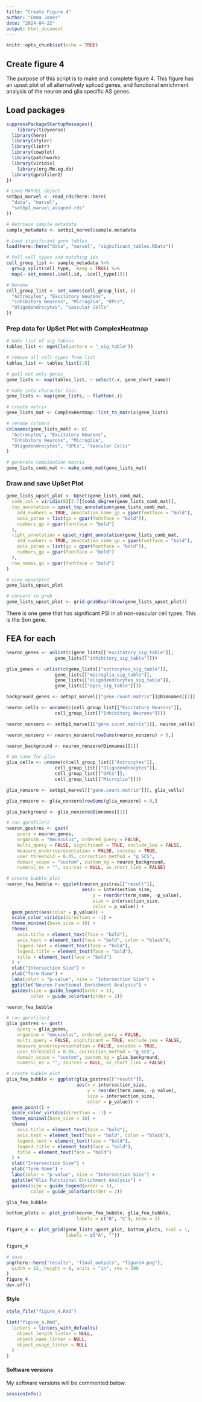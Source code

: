 ```yaml
---
title: "Create Figure 4"
author: "Emma Jones"
date: "2024-04-22"
output: html_document
---
```


```r
knitr::opts_chunk$set(echo = TRUE)
```

## Create figure 4

The purpose of this script is to make and complete figure 4. This figure has an upset plot of all alternatively spliced genes, and functional enrichment analysis of the neuron and glia specific AS genes.

## Load packages

```r

suppressPackageStartupMessages({
    library(tidyverse)
  library(here)
  library(styler)
  library(lintr)
  library(cowplot)
  library(patchwork)
  library(viridis)
    library(org.Mm.eg.db)
  library(gprofiler2)
})

```


```r
# Load MARVEL object
setbp1_marvel <- read_rds(here::here(
  "data", "marvel",
  "setbp1_marvel_aligned.rds"
))

# Retrieve sample metadata
sample_metadata <- setbp1_marvel$sample.metadata

# Load significant gene tables
load(here::here("data", "marvel", "significant_tables.RData"))

# Pull cell types and matching ids
cell_group_list <- sample_metadata %>%
  group_split(cell_type, .keep = TRUE) %>%
  map(~ set_names(.$cell.id, .$cell_type[1]))

# Rename
cell_group_list <- set_names(cell_group_list, c(
  "Astrocytes", "Excitatory Neurons",
  "Inhibitory Neurons", "Microglia", "OPCs",
  "Oligodendrocytes", "Vascular Cells"
))

```

### Prep data for UpSet Plot with ComplexHeatmap

```r
# make list of sig tables
tables_list <- mget(ls(pattern = "_sig_table"))

# remove all cell types from list
tables_list <- tables_list[2:8]

# pull out only genes
gene_lists <- map(tables_list, ~ select(.x, gene_short_name))

# make into character list
gene_lists <- map(gene_lists, ~ flatten(.))

# create matrix
gene_lists_mat <- ComplexHeatmap::list_to_matrix(gene_lists)

# rename columns
colnames(gene_lists_mat) <- c(
  "Astrocytes", "Excitatory Neurons",
  "Inhibitory Neurons", "Microglia",
  "Oligodendrocytes", "OPCs", "Vascular Cells"
)

# generate combination matrix
gene_lists_comb_mat <- make_comb_mat(gene_lists_mat)
```

### Draw and save UpSet Plot

```r
gene_lists_upset_plot <- UpSet(gene_lists_comb_mat,
  comb_col = viridis(8)[2:7][comb_degree(gene_lists_comb_mat)],
  top_annotation = upset_top_annotation(gene_lists_comb_mat,
    add_numbers = TRUE, annotation_name_gp = gpar(fontface = "bold"),
    axis_param = list(gp = gpar(fontface = "bold")),
    numbers_gp = gpar(fontface = "bold")
  ),
  right_annotation = upset_right_annotation(gene_lists_comb_mat,
    add_numbers = TRUE, annotation_name_gp = gpar(fontface = "bold"),
    axis_param = list(gp = gpar(fontface = "bold")),
    numbers_gp = gpar(fontface = "bold")
  ),
  row_names_gp = gpar(fontface = "bold")
)

# view upsetplot
gene_lists_upset_plot

# convert to grob
gene_lists_upset_plot <- grid.grabExpr(draw(gene_lists_upset_plot))
```

There is one gene that has significant PSI in all non-vascular cell types. This is the Son gene.

## FEA for each

```r

neuron_genes <- unlist(c(gene_lists[["excitatory_sig_table"]],
                  gene_lists[["inhibitory_sig_table"]]))

glia_genes <- unlist(c(gene_lists[["astrocytes_sig_table"]],
                  gene_lists[["microglia_sig_table"]],
                  gene_lists[["oligodendrocytes_sig_table"]],
                  gene_lists[["opcs_sig_table"]]))
```

```r

background_genes <- setbp1_marvel[["gene.count.matrix"]]@Dimnames[[1]]

neuron_cells <- unname(c(cell_group_list[["Excitatory Neurons"]],
                  cell_group_list[["Inhibitory Neurons"]]))

neuron_nonzero <- setbp1_marvel[["gene.count.matrix"]][, neuron_cells]

neuron_nonzero <- neuron_nonzero[rowSums(neuron_nonzero) > 0,]

neuron_background <- neuron_nonzero@Dimnames[[1]]

# do same for glia
glia_cells <- unname(c(cell_group_list[["Astrocytes"]],
                  cell_group_list[["Oligodendrocytes"]],
                  cell_group_list[["OPCs"]],
                  cell_group_list[["Microglia"]]))

glia_nonzero <- setbp1_marvel[["gene.count.matrix"]][, glia_cells]

glia_nonzero <- glia_nonzero[rowSums(glia_nonzero) > 0,]

glia_background <- glia_nonzero@Dimnames[[1]]

```

```r

# run gprofiler2
neuron_gostres <- gost(
    query = neuron_genes,
    organism = "mmusculus", ordered_query = FALSE,
    multi_query = FALSE, significant = TRUE, exclude_iea = FALSE,
    measure_underrepresentation = FALSE, evcodes = TRUE,
    user_threshold = 0.05, correction_method = "g_SCS",
    domain_scope = "custom", custom_bg = neuron_background,
    numeric_ns = "", sources = NULL, as_short_link = FALSE)

# create bubble plot
neuron_fea_bubble <- ggplot(neuron_gostres[["result"]],
                            aes(x = intersection_size,
                                y = reorder(term_name, -p_value),
                                size = intersection_size,
                                color = p_value)) + 
  geom_point(aes(color = p_value)) +
  scale_color_viridis(direction = -1) +
  theme_minimal(base_size = 10) +
  theme(
    axis.title = element_text(face = "bold"),
    axis.text = element_text(face = "bold", color = "black"),
    legend.text = element_text(face = "bold"),
    legend.title = element_text(face = "bold"),
    title = element_text(face = "bold")
  ) +
  xlab("Intersection Size") +
  ylab("Term Name") +
  labs(color = "p-value", size = "Intersection Size") +
  ggtitle("Neuron Functional Enrichment Analysis") +
  guides(size = guide_legend(order = 1),
         color = guide_colorbar(order = 2))

neuron_fea_bubble

# run gprofiler2
glia_gostres <- gost(
    query = glia_genes,
    organism = "mmusculus", ordered_query = FALSE,
    multi_query = FALSE, significant = TRUE, exclude_iea = FALSE,
    measure_underrepresentation = FALSE, evcodes = TRUE,
    user_threshold = 0.05, correction_method = "g_SCS",
    domain_scope = "custom", custom_bg = glia_background,
    numeric_ns = "", sources = NULL, as_short_link = FALSE)

# create bubble plot
glia_fea_bubble <- ggplot(glia_gostres[["result"]],
                          aes(x = intersection_size,
                              y = reorder(term_name, -p_value),
                              size = intersection_size,
                              color = p_value)) + 
  geom_point() +
  scale_color_viridis(direction = -1) +
  theme_minimal(base_size = 10) +
  theme(
    axis.title = element_text(face = "bold"),
    axis.text = element_text(face = "bold", color = "black"),
    legend.text = element_text(face = "bold"),
    legend.title = element_text(face = "bold"),
    title = element_text(face = "bold")
  ) +
  xlab("Intersection Size") +
  ylab("Term Name") +
  labs(color = "p-value", size = "Intersection Size") +
  ggtitle("Glia Functional Enrichment Analysis") +
  guides(size = guide_legend(order = 1),
         color = guide_colorbar(order = 2))

glia_fea_bubble

```


```r

bottom_plots <- plot_grid(neuron_fea_bubble, glia_fea_bubble,
                          labels = c("B", "C"), nrow = 1)

figure_4 <- plot_grid(gene_lists_upset_plot, bottom_plots, ncol = 1,
                      labels = c("A", ""))

figure_4

```
```r

# save
png(here::here("results", "final_outputs", "figure4.png"),
  width = 12, height = 8, units = "in", res = 300
)
figure_4
dev.off()

```

#### Style

```r
style_file("figure_4.Rmd")

lint("figure_4.Rmd",
  linters = linters_with_defaults(
    object_length_linter = NULL,
    object_name_linter = NULL,
    object_usage_linter = NULL
  )
)
```

#### Software versions

My software versions will be commented below.

```r
sessionInfo()
```
